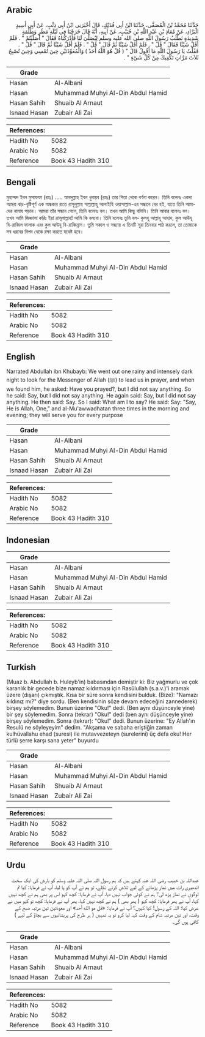 ## Arabic


<div dir="rtl" lang="ar" style={{fontSize:'larger',backgroundColor:'#f8f9fa',padding:20}}>
حَدَّثَنَا مُحَمَّدُ بْنُ الْمُصَفَّى، حَدَّثَنَا ابْنُ أَبِي فُدَيْكٍ، قَالَ أَخْبَرَنِي ابْنُ أَبِي ذِئْبٍ، عَنْ أَبِي أَسِيدٍ الْبَرَّادِ، عَنْ مُعَاذِ بْنِ عَبْدِ اللَّهِ بْنِ خُبَيْبٍ، عَنْ أَبِيهِ، أَنَّهُ قَالَ خَرَجْنَا فِي لَيْلَةِ مَطَرٍ وَظُلْمَةٍ شَدِيدَةٍ نَطْلُبُ رَسُولَ اللَّهِ صلى الله عليه وسلم لِيُصَلِّيَ لَنَا فَأَدْرَكْنَاهُ فَقَالَ ‏"‏ أَصَلَّيْتُمْ ‏"‏ ‏.‏ فَلَمْ أَقُلْ شَيْئًا فَقَالَ ‏"‏ قُلْ ‏"‏ ‏.‏ فَلَمْ أَقُلْ شَيْئًا ثُمَّ قَالَ ‏"‏ قُلْ ‏"‏ ‏.‏ فَلَمْ أَقُلْ شَيْئًا ثُمَّ قَالَ ‏"‏ قُلْ ‏"‏ ‏.‏ فَقُلْتُ يَا رَسُولَ اللَّهِ مَا أَقُولُ قَالَ ‏"‏ ‏(‏ قُلْ هُوَ اللَّهُ أَحَدٌ ‏)‏ وَالْمُعَوِّذَتَيْنِ حِينَ تُمْسِي وَحِينَ تُصْبِحُ ثَلاَثَ مَرَّاتٍ تَكْفِيكَ مِنْ كُلِّ شَىْءٍ ‏"‏ ‏.‏
</div>
<div style={{backgroundColor:'#f8f9fa',padding:20, marginBottom: 10}}><table> <thead> <tr> <th>Grade</th> <th></th> </tr> </thead> <tbody> <tr><td>Hasan</td><td>Al-Albani</td></tr><tr><td>Hasan</td><td>Muhammad Muhyi Al-Din Abdul Hamid</td></tr><tr><td>Hasan Sahih</td><td>Shuaib Al Arnaut</td></tr><tr><td>Isnaad Hasan</td><td>Zubair Ali Zai</td></tr></tbody></table><table> <thead> <tr> <th>References:</th> <th></th> </tr> </thead> <tbody><tr><td>Hadith No</td><td>5082</td></tr><tr><td>Arabic No</td><td>5082</td></tr><tr><td>Reference</td><td>Book 43 Hadith 310</td></tr></tbody></table></div>

## Bengali


<div dir="ltr" lang="bn" style={{fontSize:'larger',backgroundColor:'#f8f9fa',padding:20}}>
মুহাম্মদ ইবন মুসাফফা (রহঃ) ..... আবদুল্লাহ ইবন খুবায়ব (রহঃ) তার পিতা থেকে বর্ণনা করেন। তিনি বলেনঃ একদা আমরা ঝড়-বৃষ্টিপূর্ণ এক অন্ধকার রাতে রাসূলুল্লাহ সাল্লাল্লাহু আলাইহি ওয়াসাল্লাম-এর সন্ধানে বের হই, যাতে তিনি আমাদের নামায পড়ান। আমরা তাঁর সন্ধান পেলে, তিনি বলেনঃ বল। তখন আমি কিছু বলিনি। তিনি আবার বলেনঃ বল। তখন আমি জিজ্ঞাসা করিঃ ইয়া রাসূলাল্লাহ! আমি কি বলবো। তিনি বলেনঃ তুমি বল- কুলহু আল্লাহু আহাদ, কুল আউযূ বি-রাব্বিল ফালাক এবং কুল আউযূ বি-রাব্বিন্নাস। তুমি সকাল ও সন্ধ্যায় এ তিনটি সূরা তিনবার পাঠ করলে, তা তোমাকে সব ধরনের বিপদ থেকে রক্ষা করতে যথেষ্ট হবে।
</div>
<div style={{backgroundColor:'#f8f9fa',padding:20, marginBottom: 10}}><table> <thead> <tr> <th>Grade</th> <th></th> </tr> </thead> <tbody> <tr><td>Hasan</td><td>Al-Albani</td></tr><tr><td>Hasan</td><td>Muhammad Muhyi Al-Din Abdul Hamid</td></tr><tr><td>Hasan Sahih</td><td>Shuaib Al Arnaut</td></tr><tr><td>Isnaad Hasan</td><td>Zubair Ali Zai</td></tr></tbody></table><table> <thead> <tr> <th>References:</th> <th></th> </tr> </thead> <tbody><tr><td>Hadith No</td><td>5082</td></tr><tr><td>Arabic No</td><td>5082</td></tr><tr><td>Reference</td><td>Book 43 Hadith 310</td></tr></tbody></table></div>

## English


<div dir="ltr" lang="en" style={{fontSize:'larger',backgroundColor:'#f8f9fa',padding:20}}>
Narrated Abdullah ibn Khubayb: We went out one rainy and intensely dark night to look for the Messenger of Allah (ﷺ) to lead us in prayer, and when we found him, he asked: Have you prayed?, but I did not say anything. So he said: Say, but I did not say anything. He again said: Say, but I did not say anything. He then said: Say. So I said: What am I to say? He said: Say: "Say, He is Allah, One," and al-Mu'awwadhatan three times in the morning and evening; they will serve you for every purpose
</div>
<div style={{backgroundColor:'#f8f9fa',padding:20, marginBottom: 10}}><table> <thead> <tr> <th>Grade</th> <th></th> </tr> </thead> <tbody> <tr><td>Hasan</td><td>Al-Albani</td></tr><tr><td>Hasan</td><td>Muhammad Muhyi Al-Din Abdul Hamid</td></tr><tr><td>Hasan Sahih</td><td>Shuaib Al Arnaut</td></tr><tr><td>Isnaad Hasan</td><td>Zubair Ali Zai</td></tr></tbody></table><table> <thead> <tr> <th>References:</th> <th></th> </tr> </thead> <tbody><tr><td>Hadith No</td><td>5082</td></tr><tr><td>Arabic No</td><td>5082</td></tr><tr><td>Reference</td><td>Book 43 Hadith 310</td></tr></tbody></table></div>

## Indonesian


<div dir="ltr" lang="id" style={{fontSize:'larger',backgroundColor:'#f8f9fa',padding:20}}>

</div>
<div style={{backgroundColor:'#f8f9fa',padding:20, marginBottom: 10}}><table> <thead> <tr> <th>Grade</th> <th></th> </tr> </thead> <tbody> <tr><td>Hasan</td><td>Al-Albani</td></tr><tr><td>Hasan</td><td>Muhammad Muhyi Al-Din Abdul Hamid</td></tr><tr><td>Hasan Sahih</td><td>Shuaib Al Arnaut</td></tr><tr><td>Isnaad Hasan</td><td>Zubair Ali Zai</td></tr></tbody></table><table> <thead> <tr> <th>References:</th> <th></th> </tr> </thead> <tbody><tr><td>Hadith No</td><td>5082</td></tr><tr><td>Arabic No</td><td>5082</td></tr><tr><td>Reference</td><td>Book 43 Hadith 310</td></tr></tbody></table></div>

## Turkish


<div dir="ltr" lang="tr" style={{fontSize:'larger',backgroundColor:'#f8f9fa',padding:20}}>
(Muaz b. Abdullah b. Huleyb'in) babasından demiştir ki: Biz yağmurlu ve çok karanlık bir gecede bize namaz kıldırması için Rasûlullah (s.a.v.)'i aramak üzere (dışarı) çıkmıştık. Kısa bir süre sonra kendisini bulduk. (Bize): "Namazı kıldınız mı?" diye sordu. (Ben kendisinin söze devam edeceğini zannederek) birşey söylemedim. Bunun üzerine "Oku!" dedi. (Ben aynı düşünceyle yine) bir şey söylemedim. Sonra (tekrar) "Oku!" dedi (ben aynı düşünceyle yine) birşey söylemedim. Sonra (tekrar): "Oku!" dedi. Bunun üzerine: "Ey Allah'ın Resulü ne söyleyeyim" dedim. "Akşama ve sabaha eriştiğin zaman kulhüvallahu ehad (suresi) ile mutavvezeteyn (surelerini) üç defa oku! Her türlü şerre karşı sana yeter" buyurdu
</div>
<div style={{backgroundColor:'#f8f9fa',padding:20, marginBottom: 10}}><table> <thead> <tr> <th>Grade</th> <th></th> </tr> </thead> <tbody> <tr><td>Hasan</td><td>Al-Albani</td></tr><tr><td>Hasan</td><td>Muhammad Muhyi Al-Din Abdul Hamid</td></tr><tr><td>Hasan Sahih</td><td>Shuaib Al Arnaut</td></tr><tr><td>Isnaad Hasan</td><td>Zubair Ali Zai</td></tr></tbody></table><table> <thead> <tr> <th>References:</th> <th></th> </tr> </thead> <tbody><tr><td>Hadith No</td><td>5082</td></tr><tr><td>Arabic No</td><td>5082</td></tr><tr><td>Reference</td><td>Book 43 Hadith 310</td></tr></tbody></table></div>

## Urdu


<div dir="rtl" lang="ur" style={{fontSize:'larger',backgroundColor:'#f8f9fa',padding:20}}>
عبداللہ بن خبیب رضی اللہ عنہ کہتے ہیں کہ ہم رسول اللہ صلی اللہ علیہ وسلم کو بارش کی ایک سخت اندھیری رات میں نماز پڑھانے کے لیے تلاش کرنے نکلے، تو ہم نے آپ کو پا لیا، آپ نے فرمایا: کیا تم لوگوں نے نماز پڑھ لی؟ ہم نے کوئی جواب نہیں دیا، آپ نے فرمایا: کچھ کہو اس پر بھی ہم نے کچھ نہیں کہا، آپ نے پھر فرمایا: کچھ کہو ( پھر بھی ) ہم نے کچھ نہیں کہا، پھر آپ نے فرمایا: کچھ تو کہو میں نے عرض کیا: اللہ کے رسول! کیا کہوں؟ آپ نے فرمایا: «قل هو الله أحد» اور معوذتین تین مرتبہ صبح کے وقت، اور تین مرتبہ شام کے وقت کہہ لیا کرو تو یہ تمہیں ( ہر طرح کی پریشانیوں سے بچاؤ کے لیے ) کافی ہوں گی۔
</div>
<div style={{backgroundColor:'#f8f9fa',padding:20, marginBottom: 10}}><table> <thead> <tr> <th>Grade</th> <th></th> </tr> </thead> <tbody> <tr><td>Hasan</td><td>Al-Albani</td></tr><tr><td>Hasan</td><td>Muhammad Muhyi Al-Din Abdul Hamid</td></tr><tr><td>Hasan Sahih</td><td>Shuaib Al Arnaut</td></tr><tr><td>Isnaad Hasan</td><td>Zubair Ali Zai</td></tr></tbody></table><table> <thead> <tr> <th>References:</th> <th></th> </tr> </thead> <tbody><tr><td>Hadith No</td><td>5082</td></tr><tr><td>Arabic No</td><td>5082</td></tr><tr><td>Reference</td><td>Book 43 Hadith 310</td></tr></tbody></table></div>